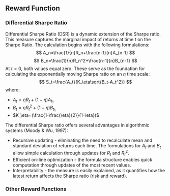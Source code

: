 ## Reward Function
### Differential Sharpe Ratio


Differential Sharpe Ratio (DSR) is a dynamic extension of the Sharpe ratio.
This measure captures the marginal impact of returns at time $t$ on the Sharpe
Ratio. The calculation begins with the following formulations:
$$
A_n=\frac{1}{n}R_n+\frac{n-1}{n}A_{n-1}
$$
$$
B_n=\frac{1}{n}R_n^2+\frac{n-1}{n}B_{n-1}
$$
At $t=0$, both values equal zero. These serve as the foundation for calculating
the exponentially moving Sharpe ratio on an $\eta$ time scale:
$$
S_t=\frac{A_t}{K_\eta\sqrt{B_t-A_t^2}}
$$
where:

* $A_t=\eta R_t+(1-\eta)A_{t_1}$
* $B_t=\eta R_t^2+(1-\eta)B_{t_1}$
* $K_\eta=(\frac{1-\frac{\eta}{2}}{1-\eta})$

The differential Sharpe ratio offers several advantages in algorithmic systems
(Moody & Wu, 1997):

* Recursive updating - eliminating the need to recalculate mean and standard
  deviation of returns each time. The formulations for $A_t$ and $B_t$ allow
  simple calculation through updates for $R_t$ and $R_t^2$.
* Efficient on-line optimization - the formula structure enables quick
  computation through updates of the most recent values.
* Interpretability - the measure is easily explained, as it quantifies how the
  latest return affects the Sharpe ratio (risk and reward).


### Other Reward Functions
